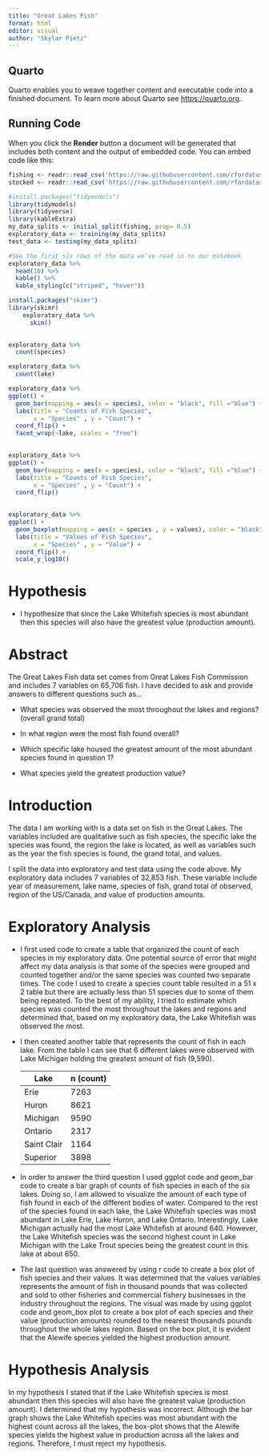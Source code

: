 ```yaml
---
title: "Great Lakes Fish"
format: html
editor: visual
author: "Skylar Pietz"
---
```


## Quarto

Quarto enables you to weave together content and executable code into a finished document. To learn more about Quarto see <https://quarto.org>.

## Running Code

When you click the **Render** button a document will be generated that includes both content and the output of embedded code. You can embed code like this:

```r
fishing <- readr::read_csv('https://raw.githubusercontent.com/rfordatascience/tidytuesday/master/data/2021/2021-06-08/fishing.csv')
stocked <- readr::read_csv('https://raw.githubusercontent.com/rfordatascience/tidytuesday/master/data/2021/2021-06-08/stocked.csv')
```

```r
#install.packages("tidymodels")
library(tidymodels)
library(tidyverse)
library(kableExtra)
my_data_splits <- initial_split(fishing, prop= 0.5)
exploratory_data <- training(my_data_splits)
test_data <- testing(my_data_splits)

#See the first six rows of the data we've read in to our notebook
exploratory_data %>%
  head(10) %>%
  kable() %>%
  kable_styling(c("striped", "hover"))


```

```r
install.packages("skimr")
library(skimr)
    exploratory_data %>%
      skim()
    
```

```r
exploratory_data %>%
  count(species)
```

```r
exploratory_data %>%
  count(lake)
```

```r
exploratory_data %>%
ggplot() + 
  geom_bar(mapping = aes(x = species), color = "black", fill ="blue") + 
  labs(title = "Counts of Fish Species",
       x = "Species" , y = "Count") +
  coord_flip() +
  facet_wrap(~lake, scales = "free")
       
```

```r
exploratory_data %>%
ggplot() + 
  geom_bar(mapping = aes(x = species), color = "black", fill ="blue") + 
  labs(title = "Counts of Fish Species",
       x = "Species" , y = "Count") +
  coord_flip() 
  
```

```r
exploratory_data %>%
ggplot() + 
  geom_boxplot(mapping = aes(x = species , y = values), color = "black", fill ="blue") + 
  labs(title = "Values of Fish Species",
       x = "Species" , y = "Value") +
  coord_flip() +
  scale_y_log10()
```

# Hypothesis

-   I hypothesize that since the Lake Whitefish species is most abundant then this species will also have the greatest value (production amount).

# Abstract

The Great Lakes Fish data set comes from Great Lakes Fish Commission and includes 7 variables on 65,706 fish. I have decided to ask and provide answers to different questions such as...

-   What species was observed the most throughout the lakes and regions? (overall grand total)

-   In what region were the most fish found overall?

-   Which specific lake housed the greatest amount of the most abundant species found in question 1?

-   What species yield the greatest production value?

# Introduction

The data I am working with is a data set on fish in the Great Lakes. The variables included are qualitative such as fish species, the specific lake the species was found, the region the lake is located, as well as variables such as the year the fish species is found, the grand total, and values.

I split the data into exploratory and test data using the code above. My exploratory data includes 7 variables of 32,853 fish. These variable include year of measurement, lake name, species of fish, grand total of observed, region of the US/Canada, and value of production amounts.

# Exploratory Analysis

-   I first used code to create a table that organized the count of each species in my exploratory data. One potential source of error that might affect my data analysis is that some of the species were grouped and counted together and/or the same species was counted two separate times. The code I used to create a species count table resulted in a 51 x 2 table but there are actually less than 51 species due to some of them being repeated. To the best of my ability, I tried to estimate which species was counted the most throughout the lakes and regions and determined that, based on my exploratory data, the Lake Whitefish was observed the most.

-   I then created another table that represents the count of fish in each lake. From the table I can see that 6 different lakes were observed with Lake Michigan holding the greatest amount of fish (9,590).

    | Lake        | n (count) |
    |-------------|-----------|
    | Erie        | 7263      |
    | Huron       | 8621      |
    | Michigan    | 9590      |
    | Ontario     | 2317      |
    | Saint Clair | 1164      |
    | Superior    | 3898      |

-   In order to answer the third question I used ggplot code and geom_bar code to create a bar graph of counts of fish species in each of the six lakes. Doing so, I am allowed to visualize the amount of each type of fish found in each of the different bodies of water. Compared to the rest of the species found in each lake, the Lake Whitefish species was most abundant in Lake Erie, Lake Huron, and Lake Ontario. Interestingly, Lake Michigan actually had the most Lake Whitefish at around 640. However, the Lake Whitefish species was the second highest count in Lake Michigan with the Lake Trout species being the greatest count in this lake at about 650.

-   The last question was answered by using r code to create a box plot of fish species and their values. It was determined that the values variables represents the amount of fish in thousand pounds that was collected and sold to other fisheries and commercial fishery businesses in the industry throughout the regions. The visual was made by using ggplot code and geom_box plot to create a box plot of each species and their value (production amounts) rounded to the nearest thousands pounds throughout the whole lakes region. Based on the box plot, it is evident that the Alewife species yielded the highest production amount.

# Hypothesis Analysis

In my hypothesis I stated that if the Lake Whitefish species is most abundant then this species will also have the greatest value (production amount). I determined that my hypothesis was incorrect. Although the bar graph shows the Lake Whitefish species was most abundant with the highest count across all the lakes, the box-plot shows that the Alewife species yields the highest value in production across all the lakes and regions. Therefore, I must reject my hypothesis.
